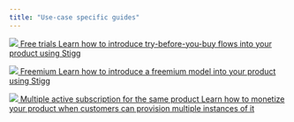 ```yaml
---
title: "Use-case specific guides"
---
```


[ ![](/images/c5c7d88-hourglass_flowing_sand.png)  Free trials Learn how to introduce try-before-you-buy flows into your product using Stigg ](free-trials) 

  
[ ![](/images/8ca6184-free.png)  Freemium Learn how to introduce a freemium model into your product using Stigg ](freemium) 

  
[ ![](/images/e3497e6-Multi-subscription_1.png)  Multiple active subscription for the same product Learn how to monetize your product when customers can provision multiple instances of it ](multiple-subscriptions) 